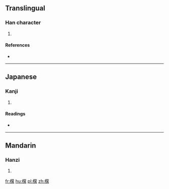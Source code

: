 ==Translingual==

===Han character===
{{Han char|rn=75|rad=木|as=14|sn=18|four=|canj=DHTC}}

# {{defn|Han|sort=木14}}

====References====
* {{Han ref|kx=0558.280|dkj=15726|hdz=21309.040|uh=6AB1|ud=27313}}

----

==Japanese==

===Kanji===
{{ja-kanji|grade=|rs=木14}}

# {{defn|lang=ja|sort=木14}}

====Readings====
* {{ja-readings|on=[[き]] (ki)|kun=[[ご]] (go), [[ごいし]] (goishi)}}

----

==Mandarin==

===Hanzi===
{{cmn-hanzi|pin=[[qí]] ([[qi2]])|wg=ch'i<sup>2</sup>}}

# {{defn|lang=cmn|sort=木14}}

[[fr:檱]]
[[hu:檱]]
[[pl:檱]]
[[zh:檱]]